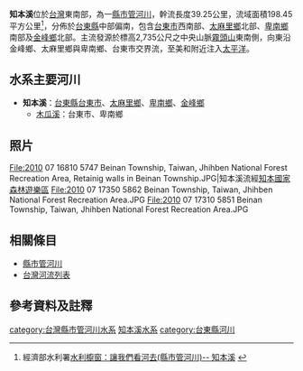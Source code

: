 {{Infobox river
| river_name = 知本溪
| image_name = Jhihben River.jpg
| image_size = 300px
| caption    = 知本橋附近的知本溪
| origin     = [[中央山脈|中央山脈]][[霧頭山|霧頭山]]東南側
| mouth      = 太麻里鄉美和
| progression = [[太平洋|太平洋]]
| basin_countries = {{ROC}}
| location   =  [[台東縣|台東縣]]<br/>[[台東市|台東市]]、[[太麻里鄉|太麻里鄉]]、[[卑南鄉|卑南鄉]]、[[金峰鄉_(臺灣)|金峰鄉]]
| length     = {{convert|39.25|km|0|}}
| elevation  = {{convert|2,735|m|0|}}
| mouth_elevation = {{convert|0|m|0|}}
| discharge  = {{convert|57.1|m3/s|0|}}
| watershed  = {{convert|198.45|km2|0|f}}
}}
'''知本溪'''位於[[台灣|台灣]]東南部，為一[[縣市管河川|縣市管河川]]，幹流長度39.25公里，流域面積198.45平方公里<ref>經濟部水利署[http://www.wra.gov.tw/ct.asp?xItem=20070&CtNode=4393# 水利櫥窗：讓我們看河去(縣市管河川)-- 知本溪] {{webarchive|url=https://web.archive.org/web/20080331074326/http://www.wra.gov.tw/ct.asp?xItem=20070&CtNode=4393 |date=2008-03-31 }}</ref>，分佈於[[臺東縣|台東縣]]中部偏南，包含[[臺東市|台東市]]西南部、[[太麻里鄉|太麻里鄉]]北部、[[卑南鄉|卑南鄉]]南部及[[金峰鄉_(台灣)|金峰鄉]]北部。主流發源於標高2,735公尺之中央山脈[[霧頭山|霧頭山]]東南側，向東沿金峰鄉、太麻里鄉與卑南鄉、台東市交界流，至美和附近注入[[太平洋|太平洋]]。

==水系主要河川== 
*'''知本溪'''：[[臺東縣|台東縣]][[臺東市|台東市]]、[[太麻里鄉|太麻里鄉]]、[[卑南鄉|卑南鄉]]、[[金峰鄉_(台灣)|金峰鄉]]
**[[木瓜溪_(台東縣)|木瓜溪]]：台東市、卑南鄉

==照片==
<gallery>
File:2010 07 16810 5747 Beinan Township, Taiwan, Jhihben National Forest Recreation Area, Retainig walls in Beinan Township.JPG|知本溪流經[[知本國家森林遊樂區|知本國家森林遊樂區]]
File:2010 07 17350 5862 Beinan Township, Taiwan, Jhihben National Forest Recreation Area.JPG
File:2010 07 17310 5851 Beinan Township, Taiwan, Jhihben National Forest Recreation Area.JPG
</gallery>

==相關條目==
*[[縣市管河川|縣市管河川]]
*[[台灣河流列表|台灣河流列表]]

==參考資料及註釋==
<div class="references-small">
<references />
</div>

{{台灣河流}}
[[category:台灣縣市管河川水系|category:台灣縣市管河川水系]]
[[category:知本溪水系|]]
[[category:台東縣河川|category:台東縣河川]]